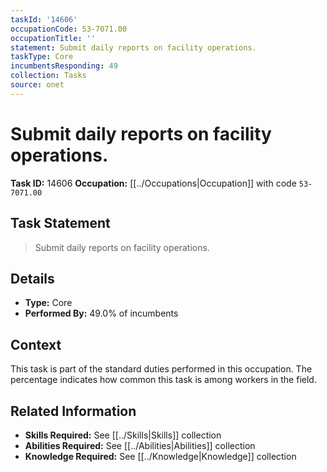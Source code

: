 ```yaml
---
taskId: '14606'
occupationCode: 53-7071.00
occupationTitle: ''
statement: Submit daily reports on facility operations.
taskType: Core
incumbentsResponding: 49
collection: Tasks
source: onet
---
```

# Submit daily reports on facility operations.

**Task ID:** 14606
**Occupation:** [[../Occupations|Occupation]] with code `53-7071.00`

## Task Statement

> Submit daily reports on facility operations.

## Details

- **Type:** Core
- **Performed By:** 49.0% of incumbents

## Context

This task is part of the standard duties performed in this occupation. The percentage indicates how common this task is among workers in the field.

## Related Information

- **Skills Required:** See [[../Skills|Skills]] collection
- **Abilities Required:** See [[../Abilities|Abilities]] collection
- **Knowledge Required:** See [[../Knowledge|Knowledge]] collection
